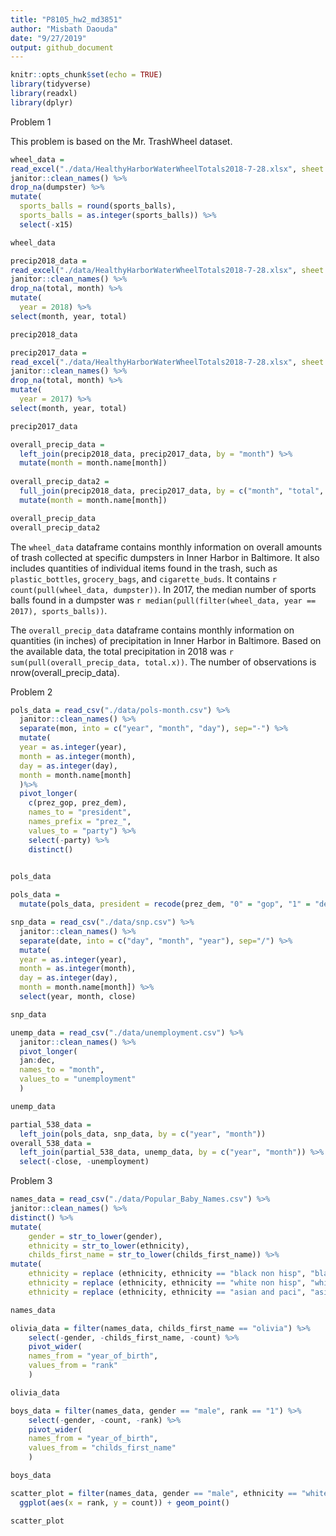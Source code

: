 ```yaml
---
title: "P8105_hw2_md3851"
author: "Misbath Daouda"
date: "9/27/2019"
output: github_document
---
```


```r
knitr::opts_chunk$set(echo = TRUE)
library(tidyverse)
library(readxl)
library(dplyr)
```

Problem 1

This problem is based on the Mr. TrashWheel dataset. 
```r
wheel_data =
read_excel("./data/HealthyHarborWaterWheelTotals2018-7-28.xlsx", sheet = 1, skip = 1) %>%
janitor::clean_names() %>%
drop_na(dumpster) %>% 
mutate(
  sports_balls = round(sports_balls),
  sports_balls = as.integer(sports_balls)) %>% 
  select(-x15)

wheel_data
```

```r
precip2018_data =
read_excel("./data/HealthyHarborWaterWheelTotals2018-7-28.xlsx", sheet = 3, skip = 1) %>%
janitor::clean_names() %>%
drop_na(total, month) %>%
mutate(
  year = 2018) %>%
select(month, year, total)

precip2018_data
```

```r
precip2017_data =
read_excel("./data/HealthyHarborWaterWheelTotals2018-7-28.xlsx", sheet = 4, skip = 1) %>%
janitor::clean_names() %>% 
drop_na(total, month) %>%
mutate(
  year = 2017) %>%
select(month, year, total)

precip2017_data
```

```r
overall_precip_data = 
  left_join(precip2018_data, precip2017_data, by = "month") %>%
  mutate(month = month.name[month])
    
overall_precip_data2 = 
  full_join(precip2018_data, precip2017_data, by = c("month", "total", "year")) %>%
  mutate(month = month.name[month])

overall_precip_data
overall_precip_data2
```

The `wheel_data` dataframe contains monthly information on overall amounts of trash collected at specific dumpsters in Inner Harbor in Baltimore. It also includes quantities of individual items found in the trash, such as `plastic_bottles`, `grocery_bags`, and `cigarette_buds`. It contains `r count(pull(wheel_data, dumpster))`. In 2017, the median number of sports balls found in a dumpster was `r median(pull(filter(wheel_data, year == 2017), sports_balls))`. 

The `overall_precip_data` dataframe contains monthly information on quantities (in inches) of precipitation in Inner Harbor in Baltimore. Based on the available data, the total precipitation in 2018 was `r sum(pull(overall_precip_data, total.x))`. The number of observations is nrow(overall_precip_data).

Problem 2
```r
pols_data = read_csv("./data/pols-month.csv") %>%
  janitor::clean_names() %>%
  separate(mon, into = c("year", "month", "day"), sep="-") %>%
  mutate(
  year = as.integer(year),
  month = as.integer(month),
  day = as.integer(day),
  month = month.name[month]
  )%>%
  pivot_longer(
    c(prez_gop, prez_dem),
    names_to = "president",
    names_prefix = "prez_",
    values_to = "party") %>%
    select(-party) %>%
    distinct()
 

pols_data

pols_data = 
  mutate(pols_data, president = recode(prez_dem, "0" = "gop", "1" = "dem"))
```

```r
snp_data = read_csv("./data/snp.csv") %>%
  janitor::clean_names() %>%
  separate(date, into = c("day", "month", "year"), sep="/") %>%
  mutate(
  year = as.integer(year),
  month = as.integer(month),
  day = as.integer(day),
  month = month.name[month]) %>%
  select(year, month, close)

snp_data
```

```r
unemp_data = read_csv("./data/unemployment.csv") %>%
  janitor::clean_names() %>%
  pivot_longer(
  jan:dec,
  names_to = "month",
  values_to = "unemployment"
  )

unemp_data
```

```r
partial_538_data = 
  left_join(pols_data, snp_data, by = c("year", "month"))
overall_538_data = 
  left_join(partial_538_data, unemp_data, by = c("year", "month")) %>% 
  select(-close, -unemployment)
```

Problem 3
```r
names_data = read_csv("./data/Popular_Baby_Names.csv") %>%
janitor::clean_names() %>%
distinct() %>%
mutate(
    gender = str_to_lower(gender),
    ethnicity = str_to_lower(ethnicity),
    childs_first_name = str_to_lower(childs_first_name)) %>%
mutate(
    ethnicity = replace (ethnicity, ethnicity == "black non hisp", "black non hispanic"),
    ethnicity = replace (ethnicity, ethnicity == "white non hisp", "white non hispanic"),
    ethnicity = replace (ethnicity, ethnicity == "asian and paci", "asian and pacific islander"))

names_data

olivia_data = filter(names_data, childs_first_name == "olivia") %>%
    select(-gender, -childs_first_name, -count) %>%
    pivot_wider(
    names_from = "year_of_birth", 
    values_from = "rank"
    )

olivia_data

boys_data = filter(names_data, gender == "male", rank == "1") %>%
    select(-gender, -count, -rank) %>%
    pivot_wider(
    names_from = "year_of_birth", 
    values_from = "childs_first_name"
    )

boys_data

scatter_plot = filter(names_data, gender == "male", ethnicity == "white non hispanic", year_of_birth == "2016") %>%
  ggplot(aes(x = rank, y = count)) + geom_point()

scatter_plot 

```

